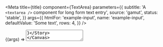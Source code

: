

<Meta
  title={title}
  component={TextArea}
  parameters={{
    subtitle: 'A `<textarea />` component for long form text entry',
    source: 'gamut',
    status: 'stable',
  }}
  args={{
    htmlFor: 'example-input',
    name: 'example-input',
    defaultValue: 'Some text',
    rows: 4,
  }}
/>

<Canvas>
  <Story name="TextArea">{(args) => <TextArea {...args} />}</Story>
</Canvas>

<PropsTable story="TextArea" />

### Input States

<Canvas>
  <Story name="Disabled" args={{ defaultValue: 'Disabled', disabled: true }}>
    {(args) => <TextArea {...args} />}
  </Story>
  <Story name="Error" args={{ defaultValue: 'Error', error: true }}>
    {(args) => <TextArea {...args} />}
  </Story>
  <Story
    name="Placeholder"
    args={{ placeholder: 'Placeholder', defaultValue: undefined }}
  >
    {(args) => <TextArea {...args} />}
  </Story>
</Canvas>
